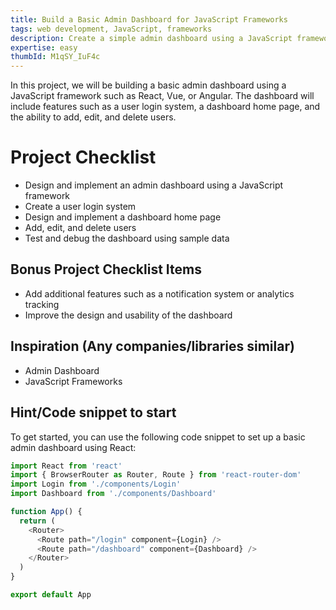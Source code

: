 ```yaml
---
title: Build a Basic Admin Dashboard for JavaScript Frameworks
tags: web development, JavaScript, frameworks
description: Create a simple admin dashboard using a JavaScript framework
expertise: easy
thumbId: M1qSY_IuF4c
---
```


In this project, we will be building a basic admin dashboard using a JavaScript framework such as React, Vue, or Angular. The dashboard will include features such as a user login system, a dashboard home page, and the ability to add, edit, and delete users.

<h1>Project Checklist</h1>
<ul>
  <li>Design and implement an admin dashboard using a JavaScript framework</li>
  <li>Create a user login system</li>
  <li>Design and implement a dashboard home page</li>
  <li>Add, edit, and delete users</li>
  <li>Test and debug the dashboard using sample data</li>
</ul>
<h2>Bonus Project Checklist Items</h2>
<ul>
  <li>
    Add additional features such as a notification system or analytics tracking
  </li>
  <li>Improve the design and usability of the dashboard</li>
</ul>
<h2>Inspiration (Any companies/libraries similar)</h2>
<ul>
  <li>Admin Dashboard</li>
  <li>JavaScript Frameworks</li>
</ul>
<h2>Hint/Code snippet to start</h2>
To get started, you can use the following code snippet to set up a basic admin dashboard
using React:

```javascript
import React from 'react'
import { BrowserRouter as Router, Route } from 'react-router-dom'
import Login from './components/Login'
import Dashboard from './components/Dashboard'

function App() {
  return (
    <Router>
      <Route path="/login" component={Login} />
      <Route path="/dashboard" component={Dashboard} />
    </Router>
  )
}

export default App
```
